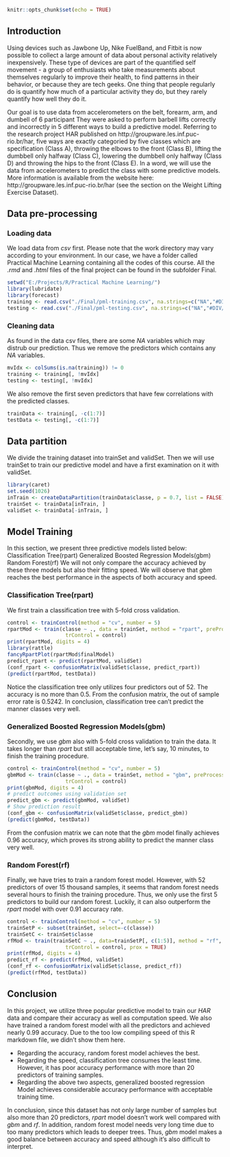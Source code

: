 
```r
knitr::opts_chunk$set(echo = TRUE)
```

## Introduction

Using devices such as Jawbone Up, Nike FuelBand, and Fitbit is now possible to collect a large amount of data about personal activity relatively inexpensively. These type of devices are part of the quantified self movement - a group of enthusiasts who take measurements about themselves regularly to improve their health, to find patterns in their behavior, or because they are tech geeks. One thing that people regularly do is quantify how much of a particular activity they do, but they rarely quantify how well they do it.

Our goal is to use data from accelerometers on the belt, forearm, arm, and dumbell of 6 participant They were asked to perform barbell lifts correctly and incorrectly in 5 different ways to build a predictive model. Referring to the research project HAR published on http://groupware.les.inf.puc-rio.br/har, five ways are exactly categoried by five classes which are specification (Class A), throwing the elbows to the front (Class B), lifting the dumbbell only halfway (Class C), lowering the dumbbell only halfway (Class D) and throwing the hips to the front (Class E). In a word, we will use the data from accelerometers to predict the class with some predictive models. More information is available from the website here: http://groupware.les.inf.puc-rio.br/har (see the section on the Weight Lifting Exercise Dataset).


## Data pre-processing

### Loading data
We load data from *csv* first. Please note that the work directory may vary according to your environment. In our case, we have a folder called Practical Machine Learning containing all the codes of this course. All the *.rmd* and *.html* files of the final project can be found in the subfolder Final.

```r
setwd("E:/Projects/R/Practical Machine Learning/")
library(lubridate)
library(forecast)
training <- read.csv("./Final/pml-training.csv", na.strings=c("NA","#DIV/0!",""))
testing <- read.csv("./Final/pml-testing.csv", na.strings=c("NA","#DIV/0!",""))
```

### Cleaning data
As found in the data csv files, there are some *NA* variables which may distrub our prediction. Thus we remove the predictors which contains any *NA* variables.

```r
mvIdx <- colSums(is.na(training)) != 0
training <- training[, !mvIdx]
testing <- testing[, !mvIdx]
```

We also remove the first seven predictors that have few correlations with the predicted classes.

```r
trainData <- training[, -c(1:7)]
testData <- testing[, -c(1:7)]
```

## Data partition
We divide the training dataset into trainSet and validSet. Then we will use trainSet to train our predictive model and have a first examination on it with validSet.

```r
library(caret)
set.seed(1026) 
inTrain <- createDataPartition(trainData$classe, p = 0.7, list = FALSE)
trainSet <- trainData[inTrain, ]
validSet <- trainData[-inTrain, ]
```

## Model Training
In this section, we present three predictive models listed below:
Classification Tree(rpart)
Generalized Boosted Regression Models(gbm)
Random Forest(rf)
We will not only compare the accuracy achieved by these three models but also their fitting speed. We will observe that *gbm* reaches the best performance in the aspects of both accuracy and speed.

### Classification Tree(rpart)
We first train a classification tree with 5-fold cross validation.

```r
control <- trainControl(method = "cv", number = 5)
rpartMod <- train(classe ~ ., data = trainSet, method = "rpart", preProcess=c("center", "scale"),
                   trControl = control)
print(rpartMod, digits = 4)
library(rattle)
fancyRpartPlot(rpartMod$finalModel)
predict_rpart <- predict(rpartMod, validSet)
(conf_rpart <- confusionMatrix(validSet$classe, predict_rpart))
(predict(rpartMod, testData))
```
Notice the classification tree only utilizes four predictors out of 52. The accuracy is no more than 0.5. From the confusion matrix, the out of sample error rate is 0.5242. In conclusion, classification tree can't predict the manner classes very well.

### Generalized Boosted Regression Models(gbm)
Secondly, we use *gbm* also with 5-fold cross validation to train the data. It takes longer than *rpart* but still acceptable time, let's say, 10 minutes, to finish the training procedure.

```r
control <- trainControl(method = "cv", number = 5)
gbmMod <- train(classe ~ ., data = trainSet, method = "gbm", preProcess=c("center", "scale"),
                   trControl = control)
print(gbmMod, digits = 4)
# predict outcomes using validation set
predict_gbm <- predict(gbmMod, validSet)
# Show prediction result
(conf_gbm <- confusionMatrix(validSet$classe, predict_gbm))
(predict(gbmMod, testData))
```
From the confusion matrix we can note that the *gbm* model finally achieves 0.96 accuracy, which proves its strong ability to predict the manner class very well.

### Random Forest(rf)
Finally, we have tries to train a random forest model. However, with 52 predictors of over 15 thousand samples, it seems that random forest needs several hours to finish the training procedure. Thus, we only use the first 5 predictors to build our random forest. Luckily, it can also outperform the *rpart* model with over 0.91 accuracy rate.

```r
control <- trainControl(method = "cv", number = 5)
trainSetP <- subset(trainSet, select=-c(classe))
trainSetC <- trainSet$classe
rfMod <- train(trainSetC ~ ., data=trainSetP[, c(1:5)], method = "rf", preProcess=c("center", "scale"),
                   trControl = control, prox = TRUE)
print(rfMod, digits = 4)
predict_rf <- predict(rfMod, validSet)
(conf_rf <- confusionMatrix(validSet$classe, predict_rf))
(predict(rfMod, testData))
```


## Conclusion
In this project, we utilize three popular predictive model to train our *HAR* data and compare their accuracy as well as computation speed. We also have trained a random forest model with all the predictors and achieved nearly 0.99 accuracy. Due to the too low compiling speed of this R markdown file, we didn't show them here.

* Regarding the accuracy, random forest model achieves the best.
* Regarding the speed, classification tree consumes the least time. However, it has poor accuracy performance with more than 20 predictors of training samples.
* Regarding the above two aspects, generalized boosted regression Model achieves considerable accuracy performance with acceptable training time.

In conclusion, since this dataset has not only large number of samples but also more than 20 predictors, *rpart* model doesn't work well compared with *gbm* and *rf*. In addition, random forest model needs very long time due to too many predictors which leads to deeper trees. Thus, *gbm* model makes a good balance between accuracy and speed although it's also difficult to interpret. 
